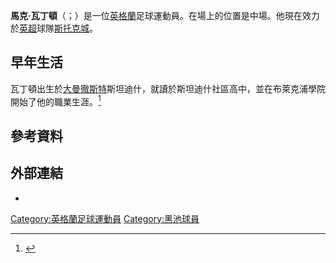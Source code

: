 {{noteTA
|G1=Football
|G2=EPL
|G3=FAcup
}}

'''馬克·瓦丁頓'''（{{lang-en|Mark Waddington}}；{{bd|1996年|10月11日}}）是一位[[英格蘭|英格蘭]]足球運動員。在場上的位置是中場。他現在效力於[[英格兰足球超级联赛|英超]]球隊[[斯托克城足球俱乐部|斯托克城]]。

==早年生活==
瓦丁頓出生於[[大曼徹斯特|大曼徹斯特]]斯坦迪什，就讀於斯坦迪什社區高中，並在布萊克浦學院開始了他的職業生涯。<ref>{{cite web|title=Standish Star signs 3 year deal...|url=http://www.newweb.standishchs.wigan.sch.uk/index.php?option=com_content&view=article&id=422:standish-star-signs-3-year-deal&catid=53:school-news|website=Stadish School|accessdate=17 September 2016}}</ref>


==參考資料==
{{Reflist}}

==外部連結==
{{Commons category|Mark Waddington}}
*{{soccerbase|74308|馬克·瓦丁頓}}

<!--{{史篤城球員名單}}-->

{{DEFAULTSORT:Waddington, Mark}}
[[Category:英格蘭足球運動員|Category:英格蘭足球運動員]]
[[Category:黑池球員|Category:黑池球員]]
{{Sport-bio-stub}}